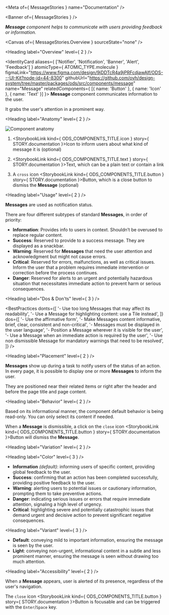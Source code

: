 
<Meta of={ MessageStories } name="Documentation" />

<Banner of={ MessageStories } />

_**Message** component helps to communicate with users providing feedback or information._

<Canvas of={ MessageStories.Overview } sourceState="none" />

<Heading label="Overview" level={ 2 } />

<IdentityCard aliases={ ['Notifier', 'Notification', 'Banner', 'Alert', 'Feedback'] }
              atomicType={ ATOMIC_TYPE.molecule }
              figmaLink="https://www.figma.com/design/9jDDTcR4a9jPRFcdjawAlf/ODS---UI-Kit?node-id=44-8300"
              githubUrl="https://github.com/ovh/design-system/tree/master/packages/ods/src/components/message"
              name="Message"
              relatedComponents={ [{ name: 'Button' }, { name: 'Icon' }, { name: 'Text' }] }>
  **Message** component communicates information to the user.

  It grabs the user's attention in a prominent way.
</IdentityCard>

<Heading label="Anatomy" level={ 2 } />

![Component anatomy](components/message/anatomy.png "Component anatomy")

1. <StorybookLink kind={ ODS_COMPONENTS_TITLE.icon } story={ STORY.documentation }>Icon</StorybookLink> to inform users about what kind of message it is (optional)

2. <StorybookLink kind={ ODS_COMPONENTS_TITLE.text } story={ STORY.documentation }>Text</StorybookLink>, which can be a plain text or contain a link

3. A `cross` icon <StorybookLink kind={ ODS_COMPONENTS_TITLE.button } story={ STORY.documentation }>Button</StorybookLink>, which is a close button to dismiss the **Message** (optional)

<Heading label="Usage" level={ 2 } />

**Messages** are used as notification status.

There are four different subtypes of standard **Messages**, in order of priority:

- **Information**: Provides info to users in context. Shouldn’t be overused to replace regular content.
- **Success**: Reserved to provide to a success message. They are displayed as a snackbar.
- **Warning**: Reserved for **Messages** that need the user attention and acknowledgment but might not cause errors.
- **Critical**: Reserved for errors, malfunctions, as well as critical issues. Inform the user that a problem requires immediate intervention or correction before the process continues.
- **Danger**: Reserved for alerts to an urgent and potentially hazardous situation that necessitates immediate action to prevent harm or serious consequences.

<Heading label="Dos & Don'ts" level={ 3 } />

<BestPractices
  donts={[
    '- Use too long Messages that may affect its readability',
    '- Use a Message for highlighting content: use a Tile instead',
  ]}
  dos={[
    '- Use the affirmative form',
    '- Make Messages content informative, brief, clear, consistent and non-critical',
    '- Messages must be displayed in the user language',
    '- Position a Message wherever it is visible for the user',
    '- Use a Message when an immediate action is required by the user',
    '- Use non dismissible Message for mandatory warnings that need to be resolved',
  ]}
/>

<Heading label="Placement" level={ 2 } />

**Messages** show up during a task to notify users of the status of an action. In every page, it is possible to display one or more **Messages** to inform the user.

They are positioned near their related items or right after the header and before the page title and page content.

<Heading label="Behavior" level={ 2 } />

Based on its informational manner, the component default behavior is being read-only. You can only select its content if needed.

When a **Message** is dismissible, a click on the `close` icon <StorybookLink kind={ ODS_COMPONENTS_TITLE.button } story={ STORY.documentation }>Button</StorybookLink> will dismiss the **Message**.

<Heading label="Variation" level={ 2 } />

<Heading label="Color" level={ 3 } />

- **Information** _(default)_: informing users of specific content, providing global feedback to the user.
- **Success**: confirming that an action has been completed successfully, providing positive feedback to the user.
- **Warning**: alerting users to potential issues or cautionary information, prompting them to take preventive actions.
- **Danger**: indicating serious issues or errors that require immediate attention, signaling a high level of urgency.
- **Critical**: highlighting severe and potentially catastrophic issues that demand urgent and decisive action to prevent significant negative consequences.

<Heading label="Variant" level={ 3 } />

- **Default**: conveying mild to important information, ensuring the message is seen by the user.
- **Light**: conveying non-urgent, informational content in a subtle and less prominent manner, ensuring the message is seen without drawing too much attention.

<Heading label="Accessibility" level={ 2 } />

When a **Message** appears, user is alerted of its presence, regardless of the user's navigation.

The `close` icon <StorybookLink kind={ ODS_COMPONENTS_TITLE.button } story={ STORY.documentation }>Button</StorybookLink> is focusable and can be triggered with the `Enter`/`Space` key.
